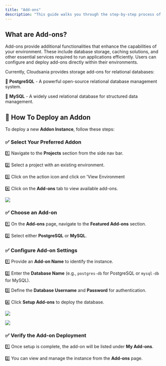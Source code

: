 ```yaml
---
title: "Add-ons"
description: "This guide walks you through the step-by-step process of deploying a Konstack  for an Environment"
---
```


## What are Add-ons?

<Note>
  Add-ons provide additional functionalities that enhance the capabilities of your environment. These include database storage, caching solutions, and other essential services required to run applications efficiently. Users can configure and deploy add-ons directly within their environments.
</Note>

Currently, Cloudsania provides storage add-ons for relational databases:

📌 **PostgreSQL** - A powerful open-source relational database management system.

📌 **MySQL** - A widely used relational database for structured data management.

## 🎯 **How To Deploy an Addon**

To deploy a new **Addon Instance**, follow these steps:

### ✅  **Select Your P**referred Addon&#x20;

1️⃣  Navigate to the **Projects** section from the side nav bar.

2️⃣  Select a project with an existing environment.

3️⃣  Click on the action icon and click on 'View Environment

4️⃣  Click on the **Add-ons** tab to view available add-ons.

![](https://api.monosnap.com/file/download?id=UywoEuzjWg5c9sweMtJ7gALFZJ2min)

### ✅  Choose an Add-on

1️⃣  On the **Add-ons** page, navigate to the **Featured Add-ons** section.

2️⃣  Select either **PostgreSQL** or **MySQL**.

### ✅  Configure Add-on Settings

1️⃣  Provide an **Add-on Name** to identify the instance.

2️⃣  Enter the **Database Name** (e.g., `postgres-db` for PostgreSQL or `mysql-db` for MySQL).

3️⃣  Define the **Database Username** and **Password** for authentication.

4️⃣  Click **Setup Add-ons** to deploy the database.

![](https://api.monosnap.com/file/download?id=7113nBMTWhVGaTYsIJclZDygnw9L9a)

![](https://api.monosnap.com/file/download?id=gngcqQ5e5sBN1MHTi2DKfNLRizyGVB)

### ✅  Verify the Add-on Deployment

1️⃣  Once setup is complete, the add-on will be listed under **My Add-ons**.

2️⃣  You can view and manage the instance from the **Add-ons** page.

##